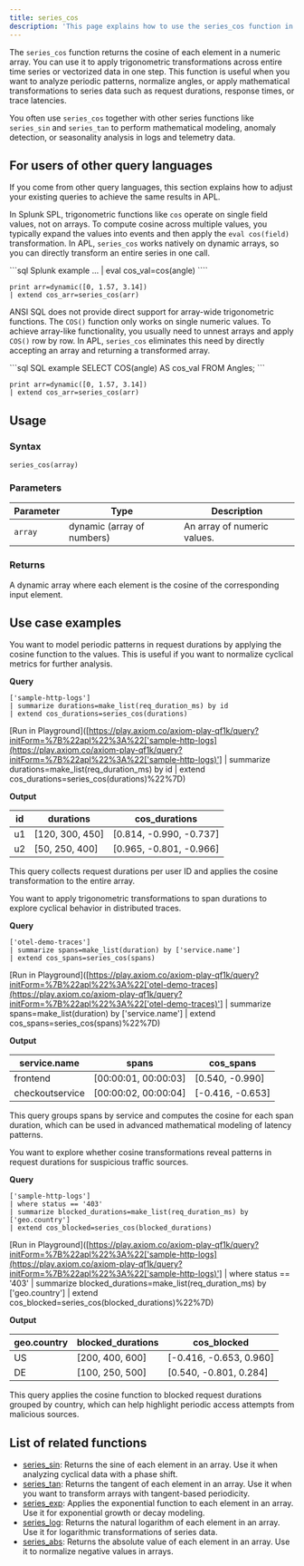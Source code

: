 ```yaml
---
title: series_cos
description: 'This page explains how to use the series_cos function in APL.'
---
```


The `series_cos` function returns the cosine of each element in a numeric array. You can use it to apply trigonometric transformations across entire time series or vectorized data in one step. This function is useful when you want to analyze periodic patterns, normalize angles, or apply mathematical transformations to series data such as request durations, response times, or trace latencies.

You often use `series_cos` together with other series functions like `series_sin` and `series_tan` to perform mathematical modeling, anomaly detection, or seasonality analysis in logs and telemetry data.

## For users of other query languages

If you come from other query languages, this section explains how to adjust your existing queries to achieve the same results in APL.

<AccordionGroup>
<Accordion title="Splunk SPL users">

In Splunk SPL, trigonometric functions like `cos` operate on single field values, not on arrays. To compute cosine across multiple values, you typically expand the values into events and then apply the `eval cos(field)` transformation. In APL, `series_cos` works natively on dynamic arrays, so you can directly transform an entire series in one call.

<CodeGroup>
```sql Splunk example
... | eval cos_val=cos(angle)
````

```kusto APL equivalent
print arr=dynamic([0, 1.57, 3.14])
| extend cos_arr=series_cos(arr)
```

</CodeGroup>

</Accordion>
<Accordion title="ANSI SQL users">

ANSI SQL does not provide direct support for array-wide trigonometric functions. The `COS()` function only works on single numeric values. To achieve array-like functionality, you usually need to unnest arrays and apply `COS()` row by row. In APL, `series_cos` eliminates this need by directly accepting an array and returning a transformed array.

<CodeGroup>
```sql SQL example
SELECT COS(angle) AS cos_val
FROM Angles;
```

```kusto APL equivalent
print arr=dynamic([0, 1.57, 3.14])
| extend cos_arr=series_cos(arr)
```

</CodeGroup>

</Accordion>
</AccordionGroup>

## Usage

### Syntax

```kusto
series_cos(array)
```

### Parameters

| Parameter | Type                       | Description                 |
| --------- | -------------------------- | --------------------------- |
| `array`   | dynamic (array of numbers) | An array of numeric values. |

### Returns

A dynamic array where each element is the cosine of the corresponding input element.

## Use case examples

<Tabs>
<Tab title="Log analysis">

You want to model periodic patterns in request durations by applying the cosine function to the values. This is useful if you want to normalize cyclical metrics for further analysis.

**Query**

```kusto
['sample-http-logs']
| summarize durations=make_list(req_duration_ms) by id
| extend cos_durations=series_cos(durations)
```

[Run in Playground]([https://play.axiom.co/axiom-play-qf1k/query?initForm=%7B%22apl%22%3A%22['sample-http-logs](https://play.axiom.co/axiom-play-qf1k/query?initForm=%7B%22apl%22%3A%22['sample-http-logs)'] | summarize durations=make_list(req_duration_ms) by id | extend cos_durations=series_cos(durations)%22%7D)

**Output**

| id | durations        | cos_durations           |
| -- | ---------------- | ------------------------ |
| u1 | [120, 300, 450] | [0.814, -0.990, -0.737] |
| u2 | [50, 250, 400]  | [0.965, -0.801, -0.966] |

This query collects request durations per user ID and applies the cosine transformation to the entire array.

</Tab>
<Tab title="OpenTelemetry traces">

You want to apply trigonometric transformations to span durations to explore cyclical behavior in distributed traces.

**Query**

```kusto
['otel-demo-traces']
| summarize spans=make_list(duration) by ['service.name']
| extend cos_spans=series_cos(spans)
```

[Run in Playground]([https://play.axiom.co/axiom-play-qf1k/query?initForm=%7B%22apl%22%3A%22['otel-demo-traces](https://play.axiom.co/axiom-play-qf1k/query?initForm=%7B%22apl%22%3A%22['otel-demo-traces)'] | summarize spans=make_list(duration) by ['service.name'] | extend cos_spans=series_cos(spans)%22%7D)

**Output**

| service.name    | spans                 | cos_spans        |
| --------------- | --------------------- | ----------------- |
| frontend        | [00:00:01, 00:00:03] | [0.540, -0.990]  |
| checkoutservice | [00:00:02, 00:00:04] | [-0.416, -0.653] |

This query groups spans by service and computes the cosine for each span duration, which can be used in advanced mathematical modeling of latency patterns.

</Tab>
<Tab title="Security logs">

You want to explore whether cosine transformations reveal patterns in request durations for suspicious traffic sources.

**Query**

```kusto
['sample-http-logs']
| where status == '403'
| summarize blocked_durations=make_list(req_duration_ms) by ['geo.country']
| extend cos_blocked=series_cos(blocked_durations)
```

[Run in Playground]([https://play.axiom.co/axiom-play-qf1k/query?initForm=%7B%22apl%22%3A%22['sample-http-logs](https://play.axiom.co/axiom-play-qf1k/query?initForm=%7B%22apl%22%3A%22['sample-http-logs)'] | where status == '403' | summarize blocked_durations=make_list(req_duration_ms) by ['geo.country'] | extend cos_blocked=series_cos(blocked_durations)%22%7D)

**Output**

| geo.country | blocked_durations | cos_blocked             |
| ----------- | ------------------ | ------------------------ |
| US          | [200, 400, 600]   | [-0.416, -0.653, 0.960] |
| DE          | [100, 250, 500]   | [0.540, -0.801, 0.284]  |

This query applies the cosine function to blocked request durations grouped by country, which can help highlight periodic access attempts from malicious sources.

</Tab>
</Tabs>

## List of related functions

- [series_sin](/apl/array-functions/series_sin): Returns the sine of each element in an array. Use it when analyzing cyclical data with a phase shift.
- [series_tan](/apl/array-functions/series_tan): Returns the tangent of each element in an array. Use it when you want to transform arrays with tangent-based periodicity.
- [series_exp](/apl/array-functions/series_exp): Applies the exponential function to each element in an array. Use it for exponential growth or decay modeling.
- [series_log](/apl/array-functions/series_log): Returns the natural logarithm of each element in an array. Use it for logarithmic transformations of series data.
- [series_abs](/apl/array-functions/series_abs): Returns the absolute value of each element in an array. Use it to normalize negative values in arrays.
